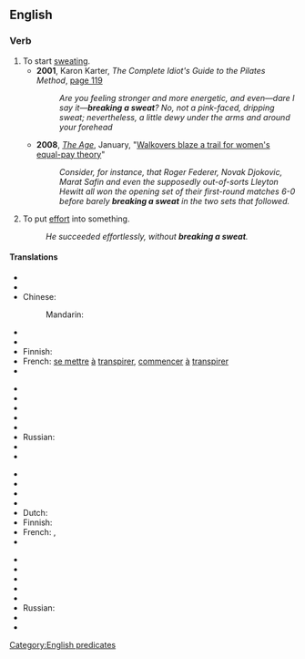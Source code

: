 ==English==

===Verb===
{{head|en|verb|head=to [[break]] a [[sweat]]}}

# To start [[sweat]]ing.
#* '''2001''', Karon Karter, ''The Complete Idiot's Guide to the Pilates Method'', [http://books.google.com/books?id=i8Cfwg2jAg8C&pg=PA119&dq=%22breaking+a+sweat%22&lr=&sig=Kz7IWg-_Q5A22gJdpHhybH8-uRI page 119]
#*: ''Are you feeling stronger and more energetic, and even—dare I say it—'''breaking a sweat'''? No, not a pink-faced, dripping sweat; nevertheless, a little dewy under the arms and around your forehead''
#* '''2008''', ''[[w:The Age|The Age]]'', January, "[http://www.theage.com.au/news/tennis/walkovers-blaze-a-trail-for-womens-equalpay-theory/2008/01/16/1200419886582.html Walkovers blaze a trail for women's equal-pay theory]"
#*: ''Consider, for instance, that Roger Federer, Novak Djokovic, Marat Safin and even the supposedly out-of-sorts Lleyton Hewitt all won the opening set of their first-round matches 6-0 before barely '''breaking a sweat''' in the two sets that followed. ''
# {{idiomatic}} To put [[effort]] into something.
#: ''He succeeded effortlessly, without '''breaking a sweat'''.''

<!--Move to [[without bearing a sweat]] or [[hardly bearing a sweat]]? Keene-->
====Translations====
{{trans-top|to start sweating}}
* {{trreq|ar}}
* {{trreq|hy}} 
* Chinese:
*: Mandarin: {{t|zh|出汗|sc=Hani}}
* {{trreq|cs}}
* {{trreq|nl}}
* Finnish: {{t+|fi|hiki|alt=tulla hikeen}}
* French: [[se mettre]] [[à]] [[transpirer]], [[commencer]] [[à]] [[transpirer]]
* {{trreq|de}}
{{trans-mid}}
* {{trreq|hi}}
* {{trreq|it}}
* {{trreq|ja}}
* {{trreq|ko}}
* {{trreq|pt}}
* Russian: {{t|ru|вспотеть|sc=Cyrl|alt=вспоте́ть|tr=vspotét'}} {{pf.}}
* {{trreq|es}}
* {{trreq|vi}}
{{trans-bottom}}

{{trans-top|to put effort into something}}
* {{trreq|ar}}
* {{trreq|hy}}
* {{trreq|zho}}
* {{trreq|cs}}
* Dutch: {{t|nl|er flink voor werken}}
* Finnish: {{t+|fi|hiki|alt=tulla hikeen}}
* French: {{qualifier|without ...}} {{t|fr|broncher|alt=sans broncher}}, {{qualifier|without ...}} {{t|fr|sourciller|alt=sans sourciller}}
* {{trreq|de}}
{{trans-mid}}
* {{trreq|hi}}
* {{trreq|it}}
* {{trreq|ja}}
* {{trreq|ko}}
* {{trreq|pt}}
* Russian: {{t|ru|приложить усилие|sc=Cyrl}}
* {{trreq|es}}
* {{trreq|vi}}
{{trans-bottom}}

[[Category:English predicates]]
